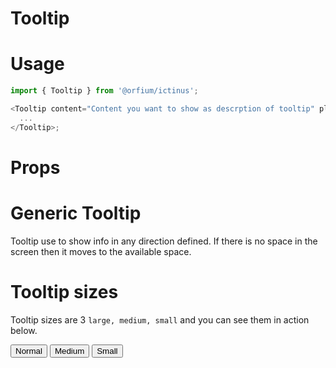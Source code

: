
<Meta title="Design System/Tooltip" component={Tooltip} />

# Tooltip

# Usage

```js
import { Tooltip } from '@orfium/ictinus';

<Tooltip content="Content you want to show as descrption of tooltip" placement={'right'}>
  ...
</Tooltip>;
```

# Props

<Props of={Tooltip} />

# Generic Tooltip

Tooltip use to show info in any direction defined. If there is no space in the screen then it moves to the available space.

<Preview>
  <Story name="Generic Tooltip">
    <TooltipShowcase />
  </Story>
</Preview>

# Tooltip sizes

Tooltip sizes are 3 `large, medium, small` and you can see them in action below.

<Preview>
  <Story name="Tooltip sizes">
    <Stack>
      <Tooltip id={'right1'} size={'large'} content="By hover here you can see useful info" placement={'right'}>
        <button>Normal</button>
      </Tooltip>
      <Tooltip id={'right2'} size={'medium'} content="By hover here you can see useful info" placement={'right'}>
        <button>Medium</button>
      </Tooltip>
      <Tooltip id={'right3'} size={'small'} content="By hover here you can see useful info" placement={'right'}>
        <button>Small</button>
      </Tooltip>
    </Stack>
  </Story>
</Preview>
